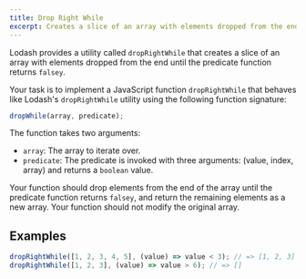 ```yaml
---
title: Drop Right While
excerpt: Creates a slice of an array with elements dropped from the end until the predicate returns falsey
---
```


Lodash provides a utility called `dropRightWhile` that creates a slice of an array with elements dropped from the end until the predicate function returns `falsey`.

Your task is to implement a JavaScript function `dropRightWhile` that behaves like Lodash's `dropRightWhile` utility using the following function signature:

```js
dropWhile(array, predicate);
```

The function takes two arguments:

- `array`: The array to iterate over.
- `predicate`: The predicate is invoked with three arguments: (value, index, array) and returns a `boolean` value.

Your function should drop elements from the end of the array until the predicate function returns `falsey`, and return the remaining elements as a new array. Your function should not modify the original array.

## Examples

```js
dropRightWhile([1, 2, 3, 4, 5], (value) => value < 3); // => [1, 2, 3]
dropRightWhile([1, 2, 3], (value) => value > 6); // => []
```
